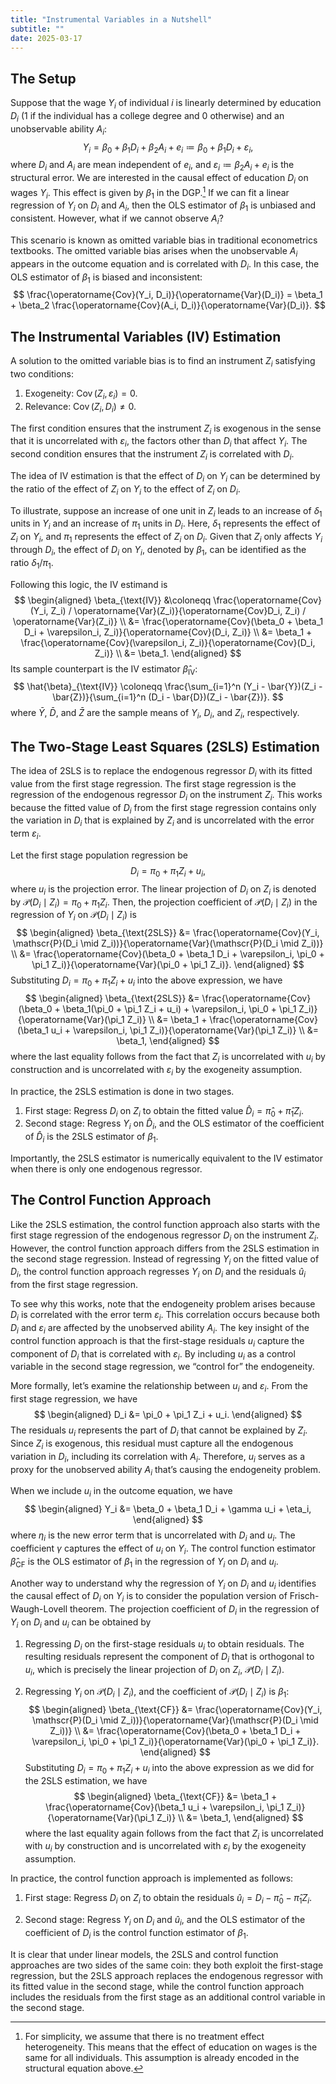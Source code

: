```yaml
---
title: "Instrumental Variables in a Nutshell"
subtitle: ""
date: 2025-03-17
---
```


## The Setup

Suppose that the wage $Y_i$ of individual $i$ is linearly determined by education $D_i$ ($1$ if the individual has a college degree and $0$ otherwise) and an unobservable ability $A_i$:
$$
Y_i = \beta_0 + \beta_1 D_i + \beta_2 A_i + e_i \coloneqq \beta_0 + \beta_1 D_i + \varepsilon_i,
$$
where $D_i$ and $A_i$ are mean independent of $e_i$, and $\varepsilon_i \coloneqq \beta_2 A_i + e_i$ is the structural error. We are interested in the causal effect of education $D_i$ on wages $Y_i$. This effect is given by $\beta_1$ in the DGP.^[For simplicity, we assume that there is no treatment effect heterogeneity. This means that the effect of education on wages is the same for all individuals. This assumption is already encoded in the structural equation above.] If we can fit a linear regression of $Y_i$ on $D_i$ and $A_i$, then the OLS estimator of $\beta_1$ is unbiased and consistent. However, what if we cannot observe $A_i$?

This scenario is known as omitted variable bias in traditional econometrics textbooks. The omitted variable bias arises when the unobservable $A_i$ appears in the outcome equation and is correlated with $D_i$. In this case, the OLS estimator of $\beta_1$ is biased and inconsistent:
$$
\frac{\operatorname{Cov}(Y_i, D_i)}{\operatorname{Var}(D_i)} = \beta_1 + \beta_2 \frac{\operatorname{Cov}(A_i, D_i)}{\operatorname{Var}(D_i)}.
$$

## The Instrumental Variables (IV) Estimation

A solution to the omitted variable bias is to find an instrument $Z_i$ satisfying two conditions:

1. Exogeneity: $\operatorname{Cov}(Z_i, \varepsilon_i) = 0$.
2. Relevance: $\operatorname{Cov}(Z_i, D_i) \neq 0$.

The first condition ensures that the instrument $Z_i$ is exogenous in the sense that it is uncorrelated with $\varepsilon_i$, the factors other than $D_i$ that affect $Y_i$. The second condition ensures that the instrument $Z_i$ is correlated with $D_i$.

The idea of IV estimation is that the effect of $D_i$ on $Y_i$ can be determined by the ratio of the effect of $Z_i$ on $Y_i$ to the effect of $Z_i$ on $D_i$. 

To illustrate, suppose an increase of one unit in $Z_i$ leads to an increase of $\delta_1$ units in $Y_i$ and an increase of $\pi_1$ units in $D_i$. Here, $\delta_1$ represents the effect of $Z_i$ on $Y_i$, and $\pi_1$ represents the effect of $Z_i$ on $D_i$. Given that $Z_i$ only affects $Y_i$ through $D_i$, the effect of $D_i$ on $Y_i$, denoted by $\beta_1$, can be identified as the ratio $\delta_1 / \pi_1$.

Following this logic, the IV estimand is
$$
\begin{aligned}
\beta_{\text{IV}}
&\coloneqq \frac{\operatorname{Cov}(Y_i, Z_i) / \operatorname{Var}(Z_i)}{\operatorname{Cov}D_i, Z_i) / \operatorname{Var}(Z_i)} \\
&= \frac{\operatorname{Cov}(\beta_0 + \beta_1 D_i + \varepsilon_i, Z_i)}{\operatorname{Cov}(D_i, Z_i)} \\
&= \beta_1 + \frac{\operatorname{Cov}(\varepsilon_i, Z_i)}{\operatorname{Cov}(D_i, Z_i)} \\
&= \beta_1.
\end{aligned}
$$
Its sample counterpart is the IV estimator $\hat{\beta}_{\text{IV}}$:
$$
\hat{\beta}_{\text{IV}} \coloneqq \frac{\sum_{i=1}^n (Y_i - \bar{Y})(Z_i - \bar{Z})}{\sum_{i=1}^n (D_i - \bar{D})(Z_i - \bar{Z})}.
$$
where $\bar{Y}$, $\bar{D}$, and $\bar{Z}$ are the sample means of $Y_i$, $D_i$, and $Z_i$, respectively.


## The Two-Stage Least Squares (2SLS) Estimation

The idea of 2SLS is to replace the endogenous regressor $D_i$ with its fitted value from the first stage regression. The first stage regression is the regression of the endogenous regressor $D_i$ on the instrument $Z_i$. This works because the fitted value of $D_i$ from the first stage regression contains only the variation in $D_i$ that is explained by $Z_i$ and is uncorrelated with the error term $\varepsilon_i$.

Let the first stage population regression be
$$
D_i = \pi_0 + \pi_1 Z_i + u_i,
$$
where $u_i$ is the projection error. The linear projection of $D_i$ on $Z_i$ is denoted by $\mathscr{P}(D_i \mid Z_i) = \pi_0 + \pi_1 Z_i$. 
Then, the projection coefficient of $\mathscr{P}(D_i \mid Z_i)$ in the regression of $Y_i$ on $\mathscr{P}(D_i \mid Z_i)$ is
$$
\begin{aligned}
\beta_{\text{2SLS}}
&= \frac{\operatorname{Cov}(Y_i, \mathscr{P}(D_i \mid Z_i))}{\operatorname{Var}(\mathscr{P}(D_i \mid Z_i))} \\
&= \frac{\operatorname{Cov}(\beta_0 + \beta_1 D_i + \varepsilon_i, \pi_0 + \pi_1 Z_i)}{\operatorname{Var}(\pi_0 + \pi_1 Z_i)}.
\end{aligned}
$$
Substituting $D_i = \pi_0 + \pi_1 Z_i + u_i$ into the above expression, we have
$$
\begin{aligned}
\beta_{\text{2SLS}}
&= \frac{\operatorname{Cov}(\beta_0 + \beta_1(\pi_0 + \pi_1 Z_i + u_i) + \varepsilon_i, \pi_0 + \pi_1 Z_i)}{\operatorname{Var}(\pi_1 Z_i)} \\
&= \beta_1 + \frac{\operatorname{Cov}(\beta_1 u_i + \varepsilon_i, \pi_1 Z_i)}{\operatorname{Var}(\pi_1 Z_i)} \\
&= \beta_1,
\end{aligned}
$$
where the last equality follows from the fact that $Z_i$ is uncorrelated with $u_i$ by construction and is uncorrelated with $\varepsilon_i$ by the exogeneity assumption.

In practice, the 2SLS estimation is done in two stages.

1. First stage: Regress $D_i$ on $Z_i$ to obtain the fitted value $\hat{D}_i = \hat{\pi}_0 + \hat{\pi}_1 Z_i$.
2. Second stage: Regress $Y_i$ on $\hat{D}_i$, and the OLS estimator of the coefficient of $\hat{D}_i$ is the 2SLS estimator of $\beta_1$.

Importantly, the 2SLS estimator is numerically equivalent to the IV estimator when there is only one endogenous regressor.

## The Control Function Approach

Like the 2SLS estimation, the control function approach also starts with the first stage regression of the endogenous regressor $D_i$ on the instrument $Z_i$. However, the control function approach differs from the 2SLS estimation in the second stage regression. Instead of regressing $Y_i$ on the fitted value of $D_i$, the control function approach regresses $Y_i$ on $D_i$ and the residuals $\hat{u}_i$ from the first stage regression.

To see why this works, note that the endogeneity problem arises because $D_i$ is correlated with the error term $\varepsilon_i$. This correlation occurs because both $D_i$ and $\varepsilon_i$ are affected by the unobserved ability $A_i$. The key insight of the control function approach is that the first-stage residuals $u_i$ capture the component of $D_i$ that is correlated with $\varepsilon_i$. By including $u_i$ as a control variable in the second stage regression, we "control for" the endogeneity.

More formally, let's examine the relationship between $u_i$ and $\varepsilon_i$. From the first stage regression, we have
$$
\begin{aligned}
D_i &= \pi_0 + \pi_1 Z_i + u_i.
\end{aligned}
$$
The residuals $u_i$ represents the part of $D_i$ that cannot be explained by $Z_i$. Since $Z_i$ is exogenous, this residual must capture all the endogenous variation in $D_i$, including its correlation with $A_i$. Therefore, $u_i$ serves as a proxy for the unobserved ability $A_i$ that's causing the endogeneity problem.

When we include $u_i$ in the outcome equation, we have
$$
\begin{aligned}
Y_i &= \beta_0 + \beta_1 D_i + \gamma u_i + \eta_i,
\end{aligned}
$$
where $\eta_i$ is the new error term that is uncorrelated with $D_i$ and $u_i$. The coefficient $\gamma$ captures the effect of $u_i$ on $Y_i$. The control function estimator $\hat{\beta}_{\text{CF}}$ is the OLS estimator of $\beta_1$ in the regression of $Y_i$ on $D_i$ and $u_i$.

Another way to understand why the regression of $Y_i$ on $D_i$ and $u_i$ identifies the causal effect of $D_i$ on $Y_i$ is to consider the population version of Frisch-Waugh-Lovell theorem. The projection coefficient of $D_i$ in the regression of $Y_i$ on $D_i$ and $u_i$ can be obtained by

1. Regressing $D_i$ on the first-stage residuals $u_i$ to obtain residuals. The resulting residuals represent the component of $D_i$ that is orthogonal to $u_i$, which is precisely the linear projection of $D_i$ on $Z_i$, $\mathscr{P}(D_i \mid Z_i)$.

2. Regressing $Y_i$ on $\mathscr{P}(D_i \mid Z_i)$, and the coefficient of $\mathscr{P}(D_i \mid Z_i)$ is $\beta_1$:
$$
\begin{aligned}
\beta_{\text{CF}}
&= \frac{\operatorname{Cov}(Y_i, \mathscr{P}(D_i \mid Z_i))}{\operatorname{Var}(\mathscr{P}(D_i \mid Z_i))} \\
&= \frac{\operatorname{Cov}(\beta_0 + \beta_1 D_i + \varepsilon_i, \pi_0 + \pi_1 Z_i)}{\operatorname{Var}(\pi_0 + \pi_1 Z_i)}.
\end{aligned}
$$
Substituting $D_i = \pi_0 + \pi_1 Z_i + u_i$ into the above expression as we did for the 2SLS estimation, we have
$$
\begin{aligned}
\beta_{\text{CF}}
&= \beta_1 + \frac{\operatorname{Cov}(\beta_1 u_i + \varepsilon_i, \pi_1 Z_i)}{\operatorname{Var}(\pi_1 Z_i)} \\
&= \beta_1,
\end{aligned}
$$
where the last equality again follows from the fact that $Z_i$ is uncorrelated with $u_i$ by construction and is uncorrelated with $\varepsilon_i$ by the exogeneity assumption.

In practice, the control function approach is implemented as follows:

1. First stage: Regress $D_i$ on $Z_i$ to obtain the residuals $\hat{u}_i = D_i - \hat{\pi}_0 - \hat{\pi}_1 Z_i$.

2. Second stage: Regress $Y_i$ on $D_i$ and $\hat{u}_i$, and the OLS estimator of the coefficient of $D_i$ is the control function estimator of $\beta_1$.

It is clear that under linear models, the 2SLS and control function approaches are two sides of the same coin: they both exploit the first-stage regression, but the 2SLS approach replaces the endogenous regressor with its fitted value in the second stage, while the control function approach includes the residuals from the first stage as an additional control variable in the second stage.